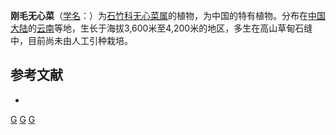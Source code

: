 {{Speciesbox
| taxon = Arenaria(植物) setifera
| binomial_authority = [[吴征镒|C. Y. Wu]] ex L. H. Zhou
}}

'''刚毛无心菜'''（[[学名|学名]]：{{lang|la|''Arenaria setifera''}}）为[[石竹科|石竹科]][[无心菜属|无心菜属]]的植物，为中国的特有植物。分布在[[中国大陆|中国大陆]]的[[云南|云南]]等地，生长于海拔3,600米至4,200米的地区，多生在高山草甸石缝中，目前尚未由人工引种栽培。

== 参考文献 ==
<div class="references-small">
* {{cite web| url =http://www.bioinfo.cn/db05/KmzwSpecies.php?action=view&id=3676| title =刚毛无心菜| work =《中国高等植物数据库全库》| publisher =中国科学院微生物研究所| author =昆明植物研究所| accessdate =2009-02-24| deadurl =yes| archiveurl =https://web.archive.org/web/20160305053702/http://www.bioinfo.cn/db05/KmzwSpecies.php?action=view&id=3676| archivedate =2016-03-05}}
</div>
{{Taxonbar|from=Q10898150}}

[[Category:无心菜属|G]]
[[Category:中国特有植物|G]]
[[Category:云南植物|G]]